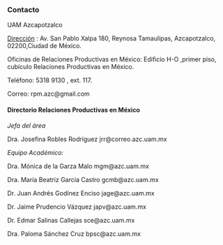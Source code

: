 <body>
  <div class="main">
### Contacto


UAM Azcapotzalco

[Dirección](https://www.google.com/maps?ll=19.503419,-99.186973&z=16&t=m&hl=es-419&gl=MX&mapclient=embed&cid=18087109895849217014) : Av. San Pablo Xalpa 180, Reynosa Tamaulipas, Azcapotzalco, 02200,Ciudad de México.

Oficinas de Relaciones Productivas en México: Edificio H-O ,primer piso, cubículo Relaciones Productivas en México.

Teléfono: 5318 9130 , ext. 117.

Correo: rpm.azc@gmail.com



#### __Directorio Relaciones Productivas en México__

_Jefa del área_

Dra. Josefina Robles Rodríguez   jrr@correo.azc.uam.mx 

_Equipo Académico:_

Dra. Mónica de la Garza Malo   mgm@azc.uam.mx

Dra. María Beatriz García Castro   gcmb@azc.uam.mx

Dr. Juan Andrés Godínez Enciso   jage@azc.uam.mx

Dr. Jaime Prudencio Vázquez   japv@azc.uam.mx

Dr. Edmar Salinas Callejas   sce@azc.uam.mx

Dra. Paloma Sánchez Cruz   bpsc@azc.uam.mx  


  </div>
</body>

